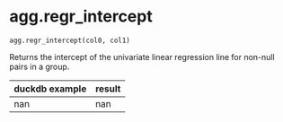 # agg.regr_intercept { #duckops.agg.regr_intercept }

`agg.regr_intercept(col0, col1)`

Returns the intercept of the univariate linear regression line for non-null pairs in a group.

| duckdb example | result |
| -------------- | ------ |
| nan | nan |
